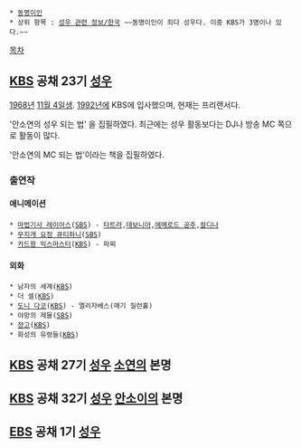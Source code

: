  * [[동명이인]]
 * 상위 항목 : [[성우 관련 정보/한국]] ~~동명이인이 죄다 성우다. 이중 KBS가 3명이나 있다.~~

[[목차]]

== [[한국방송공사|KBS]] 공채 23기 [[성우]] ==
[[1968년]] [[11월 4일]]생. [[1992년]]에 KBS에 입사했으며, 현재는 프리랜서다.

'안소연의 성우 되는 법' 을 집필하였다. 최근에는 성우 활동보다는 DJ나 방송 MC 쪽으로 활동이 많다.

'안소연의 MC 되는 법'이라는 책을 집필하였다.
=== 출연작 ===
==== 애니메이션 ====
 * [[마법기사 레이어스]]([[SBS]]) - [[마법기사 레이어스/기타 등장인물#s-1.15|타트라]],[[마법기사 레이어스/기타 등장인물#s-1.21|데보니아]],[[에메로드 공주]],[[마법기사 레이어스/기타 등장인물#s-1.7|칼디나]]
 * [[큐티하니|무지개 요정 큐티하니]]([[SBS]])
 * [[카드왕 믹스마스터]]([[한국방송공사|KBS]]) - 파찌

==== 외화 ====
 * 남자의 세계([[한국방송공사|KBS]])
 * 더 셀([[한국방송공사|KBS]])
 * [[도니 다코]]([[한국방송공사|KBS]]) - 엘리자베스(매기 질런홀)
 * 야망의 제물([[SBS]])
 * [[쟝고]]([[한국방송공사|KBS]])
 * 화성의 유령들([[한국방송공사|KBS]])

== [[한국방송공사|KBS]] 공채 27기 [[성우]] [[소연(성우)|소연]]의 본명 ==

== [[한국방송공사|KBS]] 공채 32기 [[성우]] [[안소이]]의 본명 ==

== [[한국교육방송공사|EBS]] 공채 1기 [[성우]] ==
